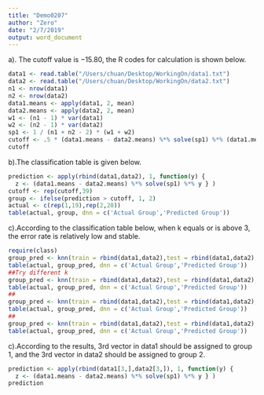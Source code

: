 ```yaml
---
title: "Demo0207"
author: "Zero"
date: "2/7/2019"
output: word_document
---
```

a). The cutoff value is $-15.80$, the R codes for calculation is shown below.
```R
data1 <- read.table("/Users/chuan/Desktop/WorkingOn/data1.txt")
data2 <- read.table("/Users/chuan/Desktop/WorkingOn/data2.txt")
n1 <- nrow(data1)
n2 <- nrow(data2)
data1.means <- apply(data1, 2, mean)
data2.means <- apply(data2, 2, mean)
w1 <- (n1 - 1) * var(data1)
w2 <- (n2 - 1) * var(data2)
sp1 <- 1 / (n1 + n2 - 2) * (w1 + w2)
cutoff <- .5 * (data1.means - data2.means) %*% solve(sp1) %*% (data1.means + data2.means)
cutoff
```
b).The classification table is given below.
```R
prediction <- apply(rbind(data1,data2), 1, function(y) {
  z <- (data1.means - data2.means) %*% solve(sp1) %*% y } )
cutoff <- rep(cutoff,39)
group <- ifelse(prediction > cutoff, 1, 2)
actual <- c(rep(1,19),rep(2,20))
table(actual, group, dnn = c('Actual Group','Predicted Group'))
```
c).According to the classification table below, when k equals or is above 3, the error rate is relatively low and stable.
```R
require(class)
group_pred <- knn(train = rbind(data1,data2),test = rbind(data1,data2), cl = actual, k = 3)
table(actual, group_pred, dnn = c('Actual Group','Predicted Group'))
##Try different k
group_pred <- knn(train = rbind(data1,data2),test = rbind(data1,data2), cl = actual, k = 4)
table(actual, group_pred, dnn = c('Actual Group','Predicted Group'))
##
group_pred <- knn(train = rbind(data1,data2),test = rbind(data1,data2), cl = actual, k = 5)
table(actual, group_pred, dnn = c('Actual Group','Predicted Group'))
##
group_pred <- knn(train = rbind(data1,data2),test = rbind(data1,data2), cl = actual, k = 2)
table(actual, group_pred, dnn = c('Actual Group','Predicted Group'))
```
c).According to the results, 3rd vector in data1 should be assigned to group 1, and the 3rd vector in data2 should be assigned to group 2.
```R
prediction <- apply(rbind(data1[3,],data2[3,]), 1, function(y) {
  z <- (data1.means - data2.means) %*% solve(sp1) %*% y } )
prediction
```